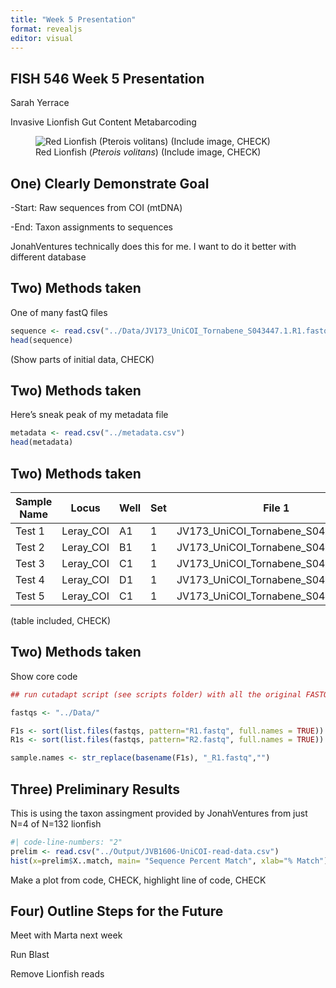 ```yaml
---
title: "Week 5 Presentation"
format: revealjs
editor: visual
---
```


## FISH 546 Week 5 Presentation

Sarah Yerrace

Invasive Lionfish Gut Content Metabarcoding

![Red Lionfish (*Pterois volitans*) (Include image, CHECK)](https://media.istockphoto.com/id/1208022389/photo/common-lionfish.jpg?s=612x612&w=0&k=20&c=L_3RCsBhqKFKFeOkDpuEAW7r-zls-E-CVLVXWPKxskM=)

## One) Clearly Demonstrate Goal

-Start: Raw sequences from COI (mtDNA)

-End: Taxon assignments to sequences

JonahVentures technically does this for me. I want to do it better with different database

## Two) Methods taken

One of many fastQ files

```r
sequence <- read.csv("../Data/JV173_UniCOI_Tornabene_S043447.1.R1.fastq.gz")
head(sequence)
```

(Show parts of initial data, CHECK)

## Two) Methods taken

Here's sneak peak of my metadata file

```r
metadata <- read.csv("../metadata.csv")
head(metadata)
```


## Two) Methods taken

| Sample Name | Locus | Well | Set | File 1
|------|------|------| ------|  ------|
| Test 1 | Leray_COI | A1 | 1 | JV173_UniCOI_Tornabene_S043447.1.R1 |
| Test 2 | Leray_COI | B1 | 1 | JV173_UniCOI_Tornabene_S043448.1.R1 |
| Test 3 | Leray_COI | C1 | 1 | JV173_UniCOI_Tornabene_S043449.1.R1 |
| Test 4 | Leray_COI | D1 | 1 | JV173_UniCOI_Tornabene_S043450.1.R1 |
| Test 5 | Leray_COI | C1 | 1 | JV173_UniCOI_Tornabene_S043451.1.R1 |


(table included, CHECK)

## Two) Methods taken

Show core code

```r

## run cutadapt script (see scripts folder) with all the original FASTQ files from Ventures raw sequences to remove the primers at both ends of each sequence

fastqs <- "../Data/"

F1s <- sort(list.files(fastqs, pattern="R1.fastq", full.names = TRUE))
R1s <- sort(list.files(fastqs, pattern="R2.fastq", full.names = TRUE))

sample.names <- str_replace(basename(F1s), "_R1.fastq","")


```

## Three) Preliminary Results

This is using the taxon assingment provided by JonahVentures from just N=4 of N=132 lionfish

```r
#| code-line-numbers: "2"
prelim <- read.csv("../Output/JVB1606-UniCOI-read-data.csv")
hist(x=prelim$X..match, main= "Sequence Percent Match", xlab="% Match")
```

Make a plot from code, CHECK, highlight line of code, CHECK

## Four) Outline Steps for the Future

Meet with Marta next week

Run Blast

Remove Lionfish reads


